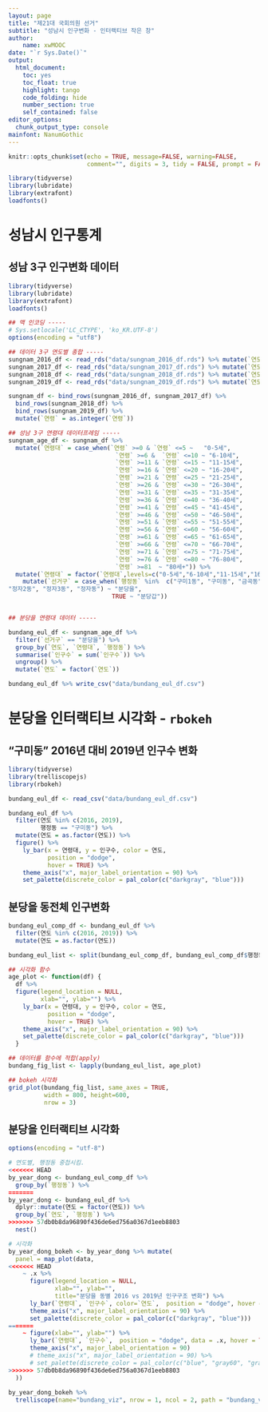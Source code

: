 ```yaml
---
layout: page
title: "제21대 국회의원 선거"
subtitle: "성남시 인구변화 - 인터랙티브 작은 창"
author:
    name: xwMOOC
date: "`r Sys.Date()`"
output:
  html_document: 
    toc: yes
    toc_float: true
    highlight: tango
    code_folding: hide
    number_section: true
    self_contained: false
editor_options: 
  chunk_output_type: console
mainfont: NanumGothic
---
```


```r
knitr::opts_chunk$set(echo = TRUE, message=FALSE, warning=FALSE,
                      comment="", digits = 3, tidy = FALSE, prompt = FALSE, fig.align = 'center')

library(tidyverse)
library(lubridate)
library(extrafont)
loadfonts()
```

# 성남시 인구통계 {#sungnam-population-EDA-new}

## 성남 3구 인구변화 데이터 {#sungnam-population-EDA-gu-new}

```r
library(tidyverse)
library(lubridate)
library(extrafont)
loadfonts()

## 맥 인코딩 ----- 
# Sys.setlocale('LC_CTYPE', 'ko_KR.UTF-8')
options(encoding = "utf8")

## 데이터 3구 연도별 종합 -----
sungnam_2016_df <- read_rds("data/sungnam_2016_df.rds") %>% mutate(`연도` = ymd("2016-03-31") %>% year(.))
sungnam_2017_df <- read_rds("data/sungnam_2017_df.rds") %>% mutate(`연도` = ymd("2017-03-31") %>% year(.))
sungnam_2018_df <- read_rds("data/sungnam_2018_df.rds") %>% mutate(`연도` = ymd("2018-03-31") %>% year(.))
sungnam_2019_df <- read_rds("data/sungnam_2019_df.rds") %>% mutate(`연도` = ymd("2019-02-28") %>% year(.))

sungnam_df <- bind_rows(sungnam_2016_df, sungnam_2017_df) %>% 
  bind_rows(sungnam_2018_df) %>% 
  bind_rows(sungnam_2019_df) %>% 
  mutate(`연령` = as.integer(`연령`))

## 성남 3구 연령대 데이터프레임 -----
sungnam_age_df <- sungnam_df %>% 
  mutate(`연령대` = case_when(`연령` >=0 & `연령` <=5 ~   "0-5세",
                              `연령` >=6 &  `연령` <=10 ~ "6-10세",
                              `연령` >=11 & `연령` <=15 ~ "11-15세",
                              `연령` >=16 & `연령` <=20 ~ "16-20세",
                              `연령` >=21 & `연령` <=25 ~ "21-25세",
                              `연령` >=26 & `연령` <=30 ~ "26-30세",
                              `연령` >=31 & `연령` <=35 ~ "31-35세",
                              `연령` >=36 & `연령` <=40 ~ "36-40세",
                              `연령` >=41 & `연령` <=45 ~ "41-45세",
                              `연령` >=46 & `연령` <=50 ~ "46-50세",
                              `연령` >=51 & `연령` <=55 ~ "51-55세",
                              `연령` >=56 & `연령` <=60 ~ "56-60세",
                              `연령` >=61 & `연령` <=65 ~ "61-65세",
                              `연령` >=66 & `연령` <=70 ~ "66-70세",
                              `연령` >=71 & `연령` <=75 ~ "71-75세",
                              `연령` >=76 & `연령` <=80 ~ "76-80세",
                              `연령` >=81  ~ "80세+")) %>% 
  mutate(`연령대` = factor(`연령대`,levels=c("0-5세","6-10세","11-15세","16-20세","21-25세","26-30세","31-35세","36-40세","41-45세","46-50세","51-55세","56-60세","61-65세","66-70세","71-75세","76-80세","80세+")))  %>% 
    mutate(`선거구` = case_when(`행정동` %in%  c("구미1동", "구미동", "금곡동", "분당동", "수내1동", "수내2동", "수내3동","정자1동", 
"정자2동", "정자3동", "정자동") ~ "분당을",
                             TRUE ~ "분당갑"))


## 분당을 연령대 데이터 -----

bundang_eul_df <- sungnam_age_df %>% 
  filter(`선거구` == "분당을") %>% 
  group_by(`연도`, `연령대`, `행정동`) %>% 
  summarise(`인구수` = sum(`인구수`)) %>% 
  ungroup() %>% 
  mutate(`연도` = factor(`연도`))

bundang_eul_df %>% write_csv("data/bundang_eul_df.csv")
```


# 분당을 인터랙티브 시각화 - `rbokeh` {#sungnam-trelliscope-rbokeh}

## "구미동" 2016년 대비 2019년 인구수 변화 {#sungnam-trelliscope-rbokeh-dong}

``` r
library(tidyverse)
library(trelliscopejs)
library(rbokeh)

bundang_eul_df <- read_csv("data/bundang_eul_df.csv")

bundang_eul_df %>% 
  filter(연도 %in% c(2016, 2019),
         행정동 == "구미동") %>% 
  mutate(연도 = as.factor(연도)) %>% 
  figure() %>% 
    ly_bar(x = 연령대, y = 인구수, color = 연도, 
           position = "dodge",
           hover = TRUE) %>% 
    theme_axis("x", major_label_orientation = 90) %>% 
    set_palette(discrete_color = pal_color(c("darkgray", "blue")))
```

## 분당을 동전체 인구변화 {#sungnam-trelliscope-rbokeh-dong-all}

``` r
bundang_eul_comp_df <- bundang_eul_df %>% 
  filter(연도 %in% c(2016, 2019)) %>% 
  mutate(연도 = as.factor(연도))

bundang_eul_list <- split(bundang_eul_comp_df, bundang_eul_comp_df$행정동)

## 시각화 함수
age_plot <- function(df) {
  df %>% 
  figure(legend_location = NULL,
         xlab="", ylab="") %>% 
    ly_bar(x = 연령대, y = 인구수, color = 연도, 
           position = "dodge",
           hover = TRUE) %>% 
    theme_axis("x", major_label_orientation = 90) %>% 
    set_palette(discrete_color = pal_color(c("darkgray", "blue")))
  }

## 데이터를 함수에 적합(apply)
bundang_fig_list <- lapply(bundang_eul_list, age_plot)

## bokeh 시각화
grid_plot(bundang_fig_list, same_axes = TRUE, 
          width = 800, height=600, 
          nrow = 3)
```

## 분당을 인터랙티브 시각화 {#sungnam-trelliscope}

``` r
options(encoding = "utf-8")

# 연도별, 행정동 중첩시킴.
<<<<<<< HEAD
by_year_dong <- bundang_eul_comp_df %>%
  group_by(`행정동`) %>%
=======
by_year_dong <- bundang_eul_df %>%
  dplyr::mutate(연도 = factor(연도)) %>%
  group_by(`연도`, `행정동`) %>%
>>>>>>> 57db0b8da96890f436de6ed756a0367d1eeb8803
  nest()

# 시각화
by_year_dong_bokeh <- by_year_dong %>% mutate(
  panel = map_plot(data,
<<<<<<< HEAD
    ~ .x %>% 
      figure(legend_location = NULL,
             xlab="", ylab="",
             title="분당을 동별 2016 vs 2019년 인구구조 변화") %>% 
      ly_bar(`연령대`, `인구수`, color=`연도`,  position = "dodge", hover = TRUE) %>% 
      theme_axis("x", major_label_orientation = 90) %>% 
      set_palette(discrete_color = pal_color(c("darkgray", "blue")))
=======
    ~ figure(xlab="", ylab="") %>% 
      ly_bar(`연령대`, `인구수`,  position = "dodge", data = .x, hover = TRUE) %>% 
      theme_axis("x", major_label_orientation = 90)
      # theme_axis("x", major_label_orientation = 90) %>%  
      # set_palette(discrete_color = pal_color(c("blue", "gray60", "gray50", "red")))
>>>>>>> 57db0b8da96890f436de6ed756a0367d1eeb8803
  )) 
  
by_year_dong_bokeh %>%  
  trelliscope(name="bundang_viz", nrow = 1, ncol = 2, path = "bundang_viz_files")
```
